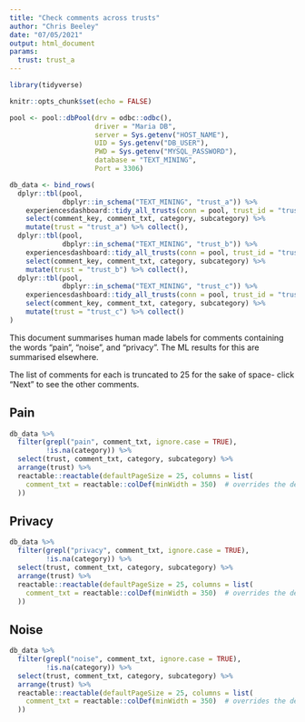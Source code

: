 ```yaml
---
title: "Check comments across trusts"
author: "Chris Beeley"
date: "07/05/2021"
output: html_document
params:
  trust: trust_a
---
```


```r

library(tidyverse)

knitr::opts_chunk$set(echo = FALSE)

pool <- pool::dbPool(drv = odbc::odbc(),
                     driver = "Maria DB",
                     server = Sys.getenv("HOST_NAME"),
                     UID = Sys.getenv("DB_USER"),
                     PWD = Sys.getenv("MYSQL_PASSWORD"),
                     database = "TEXT_MINING",
                     Port = 3306)

db_data <- bind_rows(
  dplyr::tbl(pool, 
             dbplyr::in_schema("TEXT_MINING", "trust_a")) %>% 
    experiencesdashboard::tidy_all_trusts(conn = pool, trust_id = "trust_a") %>% 
    select(comment_key, comment_txt, category, subcategory) %>% 
    mutate(trust = "trust_a") %>% collect(), 
  dplyr::tbl(pool, 
             dbplyr::in_schema("TEXT_MINING", "trust_b")) %>% 
    experiencesdashboard::tidy_all_trusts(conn = pool, trust_id = "trust_b") %>% 
    select(comment_key, comment_txt, category, subcategory) %>% 
    mutate(trust = "trust_b") %>% collect(),
  dplyr::tbl(pool, 
             dbplyr::in_schema("TEXT_MINING", "trust_c")) %>% 
    experiencesdashboard::tidy_all_trusts(conn = pool, trust_id = "trust_c") %>% 
    select(comment_key, comment_txt, category, subcategory) %>% 
    mutate(trust = "trust_c") %>% collect()
)

```

This document summarises human made labels for comments containing the words "pain", "noise", and "privacy". The ML results for this are summarised elsewhere.

The list of comments for each is truncated to 25 for the sake of space- click "Next" to see the other comments.

## Pain

```r

db_data %>% 
  filter(grepl("pain", comment_txt, ignore.case = TRUE),
         !is.na(category)) %>% 
  select(trust, comment_txt, category, subcategory) %>% 
  arrange(trust) %>% 
  reactable::reactable(defaultPageSize = 25, columns = list(
    comment_txt = reactable::colDef(minWidth = 350)  # overrides the default
  ))

```

## Privacy

```r

db_data %>% 
  filter(grepl("privacy", comment_txt, ignore.case = TRUE),
         !is.na(category)) %>% 
  select(trust, comment_txt, category, subcategory) %>% 
  arrange(trust) %>% 
  reactable::reactable(defaultPageSize = 25, columns = list(
    comment_txt = reactable::colDef(minWidth = 350)  # overrides the default
  ))

```

## Noise

```r

db_data %>% 
  filter(grepl("noise", comment_txt, ignore.case = TRUE),
         !is.na(category)) %>% 
  select(trust, comment_txt, category, subcategory) %>% 
  arrange(trust) %>% 
  reactable::reactable(defaultPageSize = 25, columns = list(
    comment_txt = reactable::colDef(minWidth = 350)  # overrides the default
  ))

```